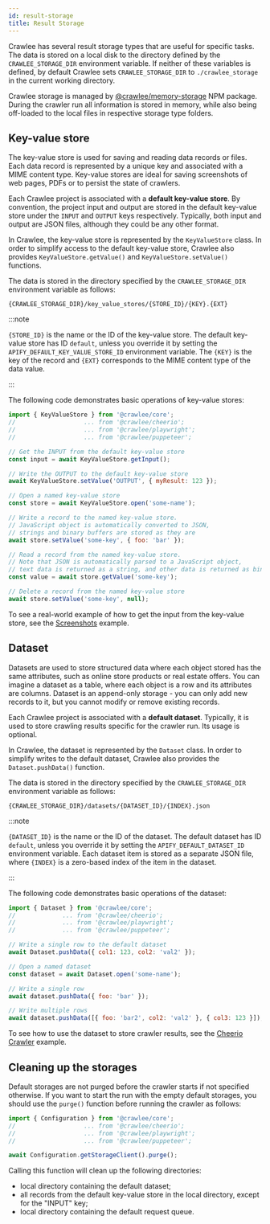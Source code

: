 ```yaml
---
id: result-storage
title: Result Storage
---
```



Crawlee has several result storage types that are useful for specific tasks. The data is stored on a local disk to the directory defined by the `CRAWLEE_STORAGE_DIR` environment variable. If neither of these variables is defined, by default Crawlee sets `CRAWLEE_STORAGE_DIR` to `./crawlee_storage` in the current working directory.

Crawlee storage is managed by [@crawlee/memory-storage](https://github.com/apify/apify-ts/tree/master/packages/memory-storage) NPM package. During the crawler run all information is stored in memory, while also being off-loaded to the local files in respective storage type folders.

## Key-value store

The key-value store is used for saving and reading data records or files. Each data record is represented by a unique key and associated with a MIME content type. Key-value stores are ideal for saving screenshots of web pages, PDFs or to persist the state of crawlers.

Each Crawlee project is associated with a **default key-value store**. By convention, the project input and output are stored in the default key-value store under the `INPUT` and `OUTPUT` keys respectively. Typically, both input and output are JSON files, although they could be any other format.

In Crawlee, the key-value store is represented by the <ApiLink to="core/class/KeyValueStore">`KeyValueStore`</ApiLink> class. In order to simplify access to the default key-value store, Crawlee also provides <ApiLink to="core/class/KeyValueStore#getValue">`KeyValueStore.getValue()`</ApiLink> and <ApiLink to="core/class/KeyValueStore#setValue">`KeyValueStore.setValue()`</ApiLink> functions.

The data is stored in the directory specified by the `CRAWLEE_STORAGE_DIR` environment variable as follows:

```
{CRAWLEE_STORAGE_DIR}/key_value_stores/{STORE_ID}/{KEY}.{EXT}
```

:::note

`{STORE_ID}` is the name or the ID of the key-value store. The default key-value store has ID `default`, unless you override it by setting the `APIFY_DEFAULT_KEY_VALUE_STORE_ID` environment variable. The `{KEY}` is the key of the record and `{EXT}` corresponds to the MIME content type of the data value.

:::

The following code demonstrates basic operations of key-value stores:

```javascript
import { KeyValueStore } from '@crawlee/core';
//                   ... from '@crawlee/cheerio';
//                   ... from '@crawlee/playwright';
//                   ... from '@crawlee/puppeteer';

// Get the INPUT from the default key-value store
const input = await KeyValueStore.getInput();

// Write the OUTPUT to the default key-value store
await KeyValueStore.setValue('OUTPUT', { myResult: 123 });

// Open a named key-value store
const store = await KeyValueStore.open('some-name');

// Write a record to the named key-value store.
// JavaScript object is automatically converted to JSON,
// strings and binary buffers are stored as they are
await store.setValue('some-key', { foo: 'bar' });

// Read a record from the named key-value store.
// Note that JSON is automatically parsed to a JavaScript object,
// text data is returned as a string, and other data is returned as binary buffer
const value = await store.getValue('some-key');

// Delete a record from the named key-value store
await store.setValue('some-key', null);
```

To see a real-world example of how to get the input from the key-value store, see the [Screenshots](../examples/capture-screenshot) example.

## Dataset

Datasets are used to store structured data where each object stored has the same attributes, such as online store products or real estate offers. You can imagine a dataset as a table, where each object is a row and its attributes are columns. Dataset is an append-only storage - you can only add new records to it, but you cannot modify or remove existing records.

Each Crawlee project is associated with a **default dataset**. Typically, it is used to store crawling results specific for the crawler run. Its usage is optional.

In Crawlee, the dataset is represented by the <ApiLink to="core/class/Dataset">`Dataset`</ApiLink> class. In order to simplify writes to the default dataset, Crawlee also provides the <ApiLink to="core/class/Dataset#pushData">`Dataset.pushData()`</ApiLink> function.

The data is stored in the directory specified by the `CRAWLEE_STORAGE_DIR` environment variable as follows:

```
{CRAWLEE_STORAGE_DIR}/datasets/{DATASET_ID}/{INDEX}.json
```

:::note

`{DATASET_ID}` is the name or the ID of the dataset. The default dataset has ID `default`, unless you override it by setting the `APIFY_DEFAULT_DATASET_ID` environment variable. Each dataset item is stored as a separate JSON file, where `{INDEX}` is a zero-based index of the item in the dataset.

:::

The following code demonstrates basic operations of the dataset:

```javascript
import { Dataset } from '@crawlee/core';
//             ... from '@crawlee/cheerio';
//             ... from '@crawlee/playwright';
//             ... from '@crawlee/puppeteer';

// Write a single row to the default dataset
await Dataset.pushData({ col1: 123, col2: 'val2' });

// Open a named dataset
const dataset = await Dataset.open('some-name');

// Write a single row
await dataset.pushData({ foo: 'bar' });

// Write multiple rows
await dataset.pushData([{ foo: 'bar2', col2: 'val2' }, { col3: 123 }]);
```

To see how to use the dataset to store crawler results, see the [Cheerio Crawler](../examples/cheerio-crawler) example.

## Cleaning up the storages

Default storages are not purged before the crawler starts if not specified otherwise. If you want to start the run with the empty default storages, you should use the `purge()` function before running the crawler as follows:

```javascript
import { Configuration } from '@crawlee/core';
//                   ... from '@crawlee/cheerio';
//                   ... from '@crawlee/playwright';
//                   ... from '@crawlee/puppeteer';

await Configuration.getStorageClient().purge();
```

Calling this function will clean up the following directories:
 - local directory containing the default dataset;
 - all records from the default key-value store in the local directory, except for the "INPUT" key;
 - local directory containing the default request queue.
